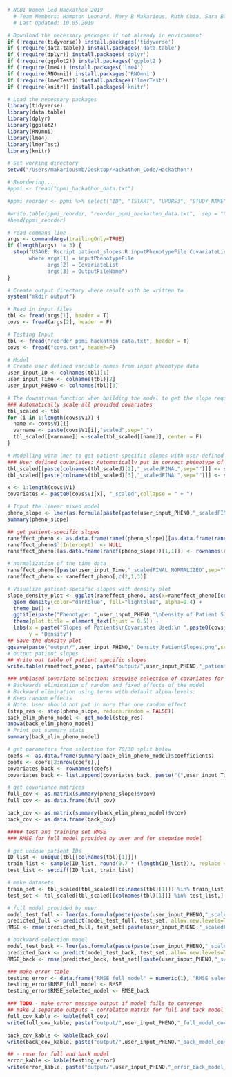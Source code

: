 ```r
# NCBI Women Led Hackathon 2019
  # Team Members: Hampton Leonard, Mary B Makarious, Ruth Chia, Sara Bandres-Ciga, Monica Diez-Fairen 
  # Last Updated: 10.05.2019

# Download the necessary packages if not already in environment 
if (!require(tidyverse)) install.packages('tidyverse')
if (!require(data.table)) install.packages('data.table')
if (!require(dplyr)) install.packages('dplyr')
if (!require(ggplot2)) install.packages('ggplot2')
if (!require(lme4)) install.packages('lme4')
if (!require(RNOmni)) install.packages('RNOmni')
if (!require(lmerTest)) install.packages('lmerTest')
if (!require(knitr)) install.packages('knitr')
```


```r
# Load the necessary packages 
library(tidyverse)
library(data.table)
library(dplyr)
library(ggplot2)
library(RNOmni)
library(lme4)
library(lmerTest)
library(knitr)

# Set working directory 
setwd("/Users/makariousmb/Desktop/Hackathon_Code/Hackathon")
```


```r
# Reordering...
#ppmi <- fread("ppmi_hackathon_data.txt")

#ppmi_reorder <- ppmi %>% select("ID", "TSTART", "UPDRS3", "STUDY_NAME", DOPA:UPDRS2, UPDRS4:YEARfDIAG)

#write.table(ppmi_reorder, "reorder_ppmi_hackathon_data.txt",  sep = "\t", append = F, row.names = F, quote = F, col.names = T)
#head(ppmi_reorder)
```

```r
# read command line
args <- commandArgs(trailingOnly=TRUE)
if (length(args) != 3) {
  stop("USAGE: Rscript patient_slopes.R inputPhenotypeFile CovariateList OutputFileName
       where args[1] = inputPhenotypeFile
             args[2] = CovariateList
             args[3] = OutputFileName")
}

# Create output directory where result with be written to
system("mkdir output")

# Read in input files
tbl <- fread(args[1], header = T)
covs <- fread(args[2], header = F)

```

```r
# Testing Input
tbl <- fread("reorder_ppmi_hackathon_data.txt", header = T)
covs <- fread("covs.txt", header=F)

# Model
# Create user defined variable names from input phenotype data
user_input_ID <- colnames(tbl)[1]
user_input_Time <- colnames(tbl)[2]
user_input_PHENO <- colnames(tbl)[3]

# The downstream function when building the model to get the slope require the quantitative covariates to be scaled
### Automatically scale all provided covariates
tbl_scaled <- tbl
for (i in 1:length(covs$V1)) {
  name <- covs$V1[i]
  varname <- paste(covs$V1[i],"scaled",sep="_")
  tbl_scaled[[varname]] <-scale(tbl_scaled[[name]], center = F)
}

# Modelling with lmer to get patient-specific slopes with user-defined covs or using unbiased step-based selection
### User defined covariates: Automatically put in correct phenotype of choice and covariates
tbl_scaled[[paste(colnames(tbl_scaled)[2],"_scaledFINAL",sep="")]] <- scale(tbl_scaled[[colnames(tbl_scaled)[2]]], center = F)
tbl_scaled[[paste(colnames(tbl_scaled)[3],"_scaledFINAL",sep="")]] <- scale(tbl_scaled[[colnames(tbl_scaled)[3]]], center = F)
```

```r
x <- 1:length(covs$V1)
covariates <- paste0(covs$V1[x], "_scaled",collapse = " + ")
```

```r
# Input the linear mixed model
pheno_slope <- lmer(as.formula(paste(paste(user_input_PHENO,"_scaledFINAL ~ ",sep=""), paste(covariates, sep=""), "+", paste("(",user_input_Time,"_scaledFINAL|",user_input_ID, ")",sep=""))), tbl_scaled, REML = T)
summary(pheno_slope)

```

```r
## get patient-specific slopes
raneffect_pheno <- as.data.frame(ranef(pheno_slope)[[as.data.frame(ranef(pheno_slope))[1,1]]])
raneffect_pheno$`(Intercept)` <- NULL
raneffect_pheno[[as.data.frame(ranef(pheno_slope))[1,1]]] <- rownames(raneffect_pheno)

# normalization of the time data
raneffect_pheno[[paste(user_input_Time,"_scaledFINAL_NORMALIZED",sep="")]] = rankNorm(raneffect_pheno[[paste(user_input_Time,"_scaledFINAL",sep="")]])
raneffect_pheno <- raneffect_pheno[,c(2,1,3)]
```

```r
# Visualize patient-specific slopes with density plot
slope_density_plot <- ggplot(raneffect_pheno, aes(x=raneffect_pheno[[colnames(raneffect_pheno)[3]]])) +
  geom_density(color="darkblue", fill="lightblue", alpha=0.4) + 
  theme_bw() +
  ggtitle(paste("Phenotype: ",user_input_PHENO,"\nDensity of Patient Slopes",sep="")) + 
  theme(plot.title = element_text(hjust = 0.5)) + 
  labs(x = paste("Slopes of Patients\nCovariates Used:\n ",paste0(covs$V1[x], "_scaled",collapse = "\n"),sep=""),
       y = "Density") 
## Save the density plot 
ggsave(paste("output/",user_input_PHENO,"_Density_PatientSlopes.png",sep=""), slope_density_plot, width = 3, height = 4.5, units = "in")
# output patient slopes
## Write out table of patient specific slopes 
write.table(raneffect_pheno, paste("output/",user_input_PHENO,"_patient_slopes.txt",sep=""),  sep = "\t", append = F, row.names = F, quote = F, col.names = T)
```

```r
### Unbiased covariate selection: Stepwise selection of covariates for best model
# Backwards elimination of random and fixed effects of the model 
# Backward elimination using terms with default alpha-levels:
# Keep random effects
# Note: User should not put in more than one random effect 
(step_res <- step(pheno_slope, reduce.random = FALSE))
back_elim_pheno_model <- get_model(step_res)
anova(back_elim_pheno_model)
# Print out summary stats
summary(back_elim_pheno_model)

# get parameters from selection for 70/30 split below
coefs <- as.data.frame(summary(back_elim_pheno_model)$coefficients)
coefs <- coefs[2:nrow(coefs),]
covariates_back <- rownames(coefs)
covariates_back <- list.append(covariates_back, paste("(",user_input_Time,"_scaledFINAL|",user_input_ID, ")",sep=""))

# get covariance matrices
full_cov <- as.matrix(summary(pheno_slope)$vcov)
full_cov <- as.data.frame(full_cov)

back_cov <- as.matrix(summary(back_elim_pheno_model)$vcov)
back_cov <- as.data.frame(back_cov)
```

```r
##### test and training set RMSE
### RMSE for full model provided by user and for stepwise model

# get unique patient IDs
ID_list <- unique(tbl[[colnames(tbl)[1]]])
train_list <- sample(ID_list, round(0.7 * (length(ID_list))), replace = F)
test_list <- setdiff(ID_list, train_list)

# make datasets 
train_set <- tbl_scaled[tbl_scaled[[colnames(tbl)[1]]] %in% train_list,]
test_set <- tbl_scaled[tbl_scaled[[colnames(tbl)[1]]] %in% test_list,]

# full model provided by user
model_test_full <- lmer(as.formula(paste(paste(user_input_PHENO,"_scaledFINAL ~ ",sep=""), paste(covariates, sep=""), "+", paste("(",user_input_Time,"_scaledFINAL|",user_input_ID, ")",sep=""))), tbl_scaled, REML = T)
predicted_full <- predict(model_test_full, test_set, allow.new.levels=TRUE)
RMSE <- rmse(predicted_full, test_set[[paste(user_input_PHENO,"_scaledFINAL",sep="")]])

# backward selection model
model_test_back <- lmer(as.formula(paste(paste(user_input_PHENO,"_scaledFINAL ~ ",sep=""), paste(covariates_back, collapse="+"))), train_set, REML = T)
predicted_back <- predict(model_test_back, test_set, allow.new.levels=TRUE)
RMSE_back <- rmse(predicted_back, test_set[[paste(user_input_PHENO,"_scaledFINAL",sep="")]])

### make error table
testing_error <- data.frame("RMSE_full_model" = numeric(1), "RMSE_selected_model" = numeric(1))
testing_error$RMSE_full_model <- RMSE
testing_error$RMSE_selected_model <- RMSE_back
```

```r
### TODO - make error message output if model fails to converge 
## make 2 separate outputs - correlaton matrix for full and back model
full_cov_kable <- kable(full_cov)
write(full_cov_kable, paste("output/",user_input_PHENO,"_full_model_cov.txt",sep=""))

back_cov_kable <- kable(back_cov)
write(back_cov_kable, paste("output/",user_input_PHENO,"_back_model_cov.txt",sep=""))

## - rmse for full and back model
error_kable <- kable(testing_error)
write(error_kable, paste("output/",user_input_PHENO,"_error_back_model_cov.txt",sep=""))
```
